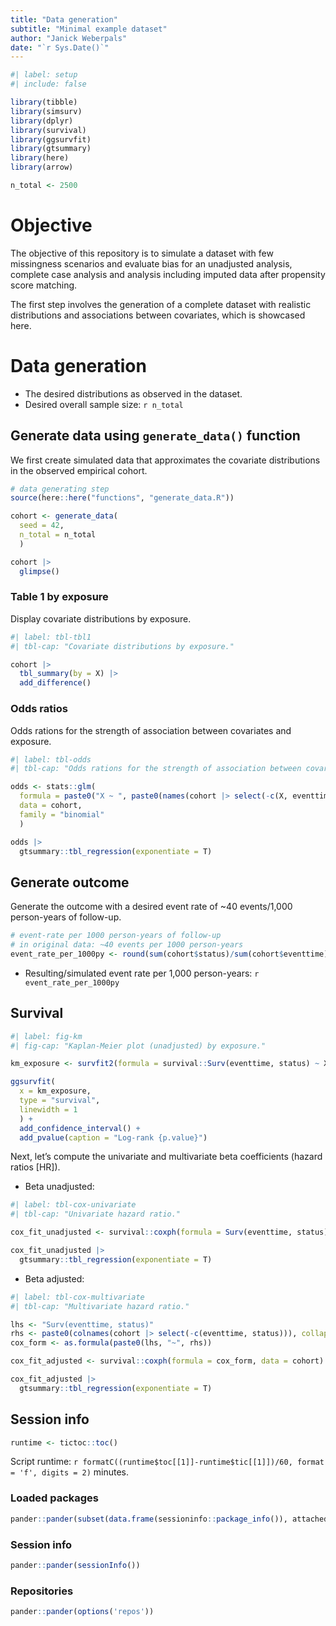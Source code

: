 ```yaml
---
title: "Data generation"
subtitle: "Minimal example dataset"
author: "Janick Weberpals"
date: "`r Sys.Date()`"
---
```


```r
#| label: setup
#| include: false

library(tibble)
library(simsurv)
library(dplyr)
library(survival)
library(ggsurvfit)
library(gtsummary)
library(here)
library(arrow)

n_total <- 2500
```

# Objective

The objective of this repository is to simulate a dataset with few missingness scenarios and evaluate bias for an unadjusted analysis, complete case analysis and analysis including imputed data after propensity score matching.

The first step involves the generation of a complete dataset with realistic distributions and associations between covariates, which is showcased here.

# Data generation

-   The desired distributions as observed in the dataset.
-   Desired overall sample size: `r n_total`

## Generate data using `generate_data()` function

We first create simulated data that approximates the covariate distributions in the observed empirical cohort.

```r
# data generating step
source(here::here("functions", "generate_data.R"))

cohort <- generate_data(
  seed = 42, 
  n_total = n_total
  )

cohort |> 
  glimpse()
```

### Table 1 by exposure

Display covariate distributions by exposure.

```r
#| label: tbl-tbl1
#| tbl-cap: "Covariate distributions by exposure."

cohort |> 
  tbl_summary(by = X) |> 
  add_difference()
```

### Odds ratios

Odds rations for the strength of association between covariates and exposure.

```r
#| label: tbl-odds
#| tbl-cap: "Odds rations for the strength of association between covariates and exposure."

odds <- stats::glm(
  formula = paste0("X ~ ", paste0(names(cohort |> select(-c(X, eventtime, status))), collapse = " + ")),
  data = cohort,
  family = "binomial"
  )

odds |> 
  gtsummary::tbl_regression(exponentiate = T)
```

## Generate outcome

Generate the outcome with a desired event rate of ~40 events/1,000 person-years of follow-up.

```r
# event-rate per 1000 person-years of follow-up
# in original data: ~40 events per 1000 person-years
event_rate_per_1000py <- round(sum(cohort$status)/sum(cohort$eventtime)*1000, 2)
```

-   Resulting/simulated event rate per 1,000 person-years: `r event_rate_per_1000py`

## Survival

```r
#| label: fig-km
#| fig-cap: "Kaplan-Meier plot (unadjusted) by exposure."

km_exposure <- survfit2(formula = survival::Surv(eventtime, status) ~ X, data = cohort)

ggsurvfit(
  x = km_exposure, 
  type = "survival",
  linewidth = 1
  ) +
  add_confidence_interval() +
  add_pvalue(caption = "Log-rank {p.value}")
```

Next, let's compute the univariate and multivariate beta coefficients (hazard ratios [HR]).

-   Beta unadjusted:

```r
#| label: tbl-cox-univariate
#| tbl-cap: "Univariate hazard ratio."

cox_fit_unadjusted <- survival::coxph(formula = Surv(eventtime, status) ~ X, data = cohort)

cox_fit_unadjusted |>  
  gtsummary::tbl_regression(exponentiate = T)
```

-   Beta adjusted:

```r
#| label: tbl-cox-multivariate
#| tbl-cap: "Multivariate hazard ratio."

lhs <- "Surv(eventtime, status)"
rhs <- paste0(colnames(cohort |> select(-c(eventtime, status))), collapse = " + ")
cox_form <- as.formula(paste0(lhs, "~", rhs))

cox_fit_adjusted <- survival::coxph(formula = cox_form, data = cohort)

cox_fit_adjusted |>  
  gtsummary::tbl_regression(exponentiate = T)
```

## Session info

```r
runtime <- tictoc::toc()
```

Script runtime: `r formatC((runtime$toc[[1]]-runtime$tic[[1]])/60, format = 'f', digits = 2)` minutes.

::: panel-tabset
### Loaded packages

```r
pander::pander(subset(data.frame(sessioninfo::package_info()), attached==TRUE, c(package, loadedversion)))
```

### Session info

```r
pander::pander(sessionInfo())
```

### Repositories

```r
pander::pander(options('repos'))
```
:::
